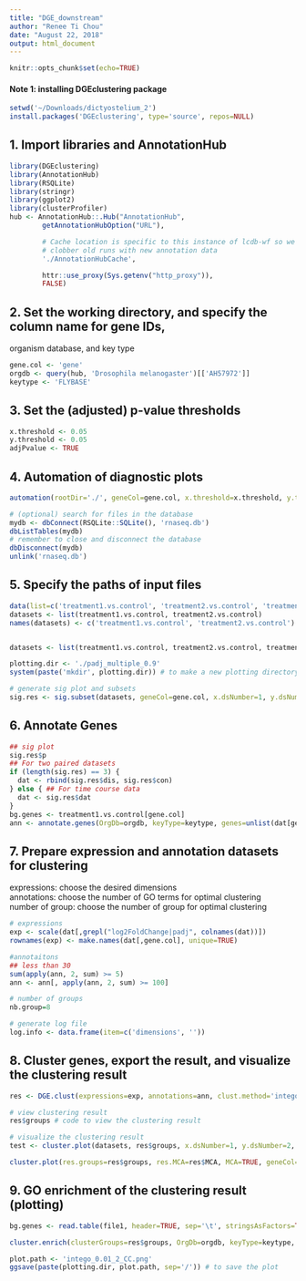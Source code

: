 ```yaml
---
title: "DGE_downstream"
author: "Renee Ti Chou"
date: "August 22, 2018"
output: html_document
---
```


```r
knitr::opts_chunk$set(echo=TRUE)
```

#### Note 1: installing DGEclustering package
```r
setwd('~/Downloads/dictyostelium_2')
install.packages('DGEclustering', type='source', repos=NULL)
```


## 1. Import libraries and AnnotationHub
```r
library(DGEclustering)
library(AnnotationHub)
library(RSQLite)
library(stringr)
library(ggplot2)
library(clusterProfiler)
hub <- AnnotationHub::.Hub("AnnotationHub",
        getAnnotationHubOption("URL"),

        # Cache location is specific to this instance of lcdb-wf so we don't
        # clobber old runs with new annotation data
        './AnnotationHubCache',

        httr::use_proxy(Sys.getenv("http_proxy")),
        FALSE)
```


## 2. Set the working directory, and specify the column name for gene IDs, 
organism database, and key type
```r
gene.col <- 'gene'
orgdb <- query(hub, 'Drosophila melanogaster')[['AH57972']]
keytype <- 'FLYBASE'
```


## 3. Set the (adjusted) p-value thresholds
```r
x.threshold <- 0.05
y.threshold <- 0.05
adjPvalue <- TRUE
```


## 4. Automation of diagnostic plots
```r
automation(rootDir='./', geneCol=gene.col, x.threshold=x.threshold, y.threshold=y.threshold, adjPvalue=adjPvalue, qqPlot=FALSE, fishPlot=FALSE, scatterPlot=TRUE)

# (optional) search for files in the database
mydb <- dbConnect(RSQLite::SQLite(), 'rnaseq.db')
dbListTables(mydb)
# remember to close and disconnect the database
dbDisconnect(mydb)
unlink('rnaseq.db')
```


## 5. Specify the paths of input files
```r
data(list=c('treatment1.vs.control', 'treatment2.vs.control', 'treatment3.vs.control'))
datasets <- list(treatment1.vs.control, treatment2.vs.control)
names(datasets) <- c('treatment1.vs.control', 'treatment2.vs.control')


datasets <- list(treatment1.vs.control, treatment2.vs.control, treatment3.vs.control)

plotting.dir <- './padj_multiple_0.9'
system(paste('mkdir', plotting.dir)) # to make a new plotting directory
```

```r
# generate sig plot and subsets
sig.res <- sig.subset(datasets, geneCol=gene.col, x.dsNumber=1, y.dsNumber=2, x.threshold=x.threshold, y.threshold=y.threshold, adjPvalue=adjPvalue)
```

## 6. Annotate Genes
```r
## sig plot
sig.res$p
## For two paired datasets
if (length(sig.res) == 3) {
  dat <- rbind(sig.res$dis, sig.res$con)
} else { ## For time course data
  dat <- sig.res$dat
}
bg.genes <- treatment1.vs.control[gene.col]
ann <- annotate.genes(OrgDb=orgdb, keyType=keytype, genes=unlist(dat[gene.col]), GOEnrichment=FALSE, BgGenes=bg.genes)
```


## 7. Prepare expression and annotation datasets for clustering
expressions: choose the desired dimensions <br> 
annotations: choose the number of GO terms for optimal clustering <br> 
number of group: choose the number of group for optimal clustering <br> 

```r
# expressions
exp <- scale(dat[,grepl("log2FoldChange|padj", colnames(dat))])
rownames(exp) <- make.names(dat[,gene.col], unique=TRUE)

#annotaitons
## less than 30
sum(apply(ann, 2, sum) >= 5)
ann <- ann[, apply(ann, 2, sum) >= 100]

# number of groups
nb.group=8

# generate log file
log.info <- data.frame(item=c('dimensions', ''))
```


## 8. Cluster genes, export the result, and visualize the clustering result
```r
res <- DGE.clust(expressions=exp, annotations=ann, clust.method='intego', nb.group=nb.group)

# view clustering result
res$groups # code to view the clustering result

# visualize the clustering result
test <- cluster.plot(datasets, res$groups, x.dsNumber=1, y.dsNumber=2, geneCol=gene.col, adjPvalue=adjPvalue, color='brg')

cluster.plot(res.groups=res$groups, res.MCA=res$MCA, MCA=TRUE, geneCol=gene.col, adjPvalue=adjPvalue, color='brg')
```


## 9. GO enrichment of the clustering result (plotting)
```r
bg.genes <- read.table(file1, header=TRUE, sep='\t', stringsAsFactors=TRUE)[gene.col]

cluster.enrich(clusterGroups=res$groups, OrgDb=orgdb, keyType=keytype, BgGenes=bg.genes, ont='CC', top=10)

plot.path <- 'intego_0.01_2_CC.png'
ggsave(paste(plotting.dir, plot.path, sep='/')) # to save the plot
```

